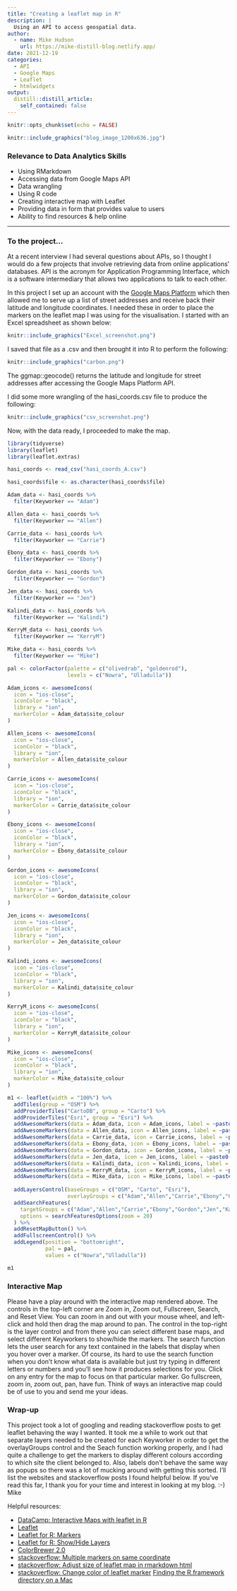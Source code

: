 ```yaml
---
title: "Creating a leaflet map in R"
description: |
  Using an API to access geospatial data.
author:
  - name: Mike Hudson
    url: https://mike-distill-blog.netlify.app/
date: 2021-12-19
categories:
  - API
  - Google Maps
  - Leaflet
  - htmlwidgets
output:
  distill::distill_article:
    self_contained: false
---
```



```r
knitr::opts_chunk$set(echo = FALSE)
```

```r
knitr::include_graphics("blog_image_1200x636.jpg")
```


### Relevance to Data Analytics Skills
* Using RMarkdown
* Accessing data from Google Maps API
* Data wrangling
* Using R code
* Creating interactive map with Leaflet
* Providing data in form that provides value to users
* Ability to find resources & help online

---
### To the project...

At a recent interview I had several questions about APIs, so I thought I would do a few projects that involve retrieving data from online applications' databases. API is the acronym for Application Programming Interface, which is a software intermediary that allows two applications to talk to each other.

In this project I set up an account with the [Google Maps Platform]("https://developers.google.com/maps"){target="_blank"} which then allowed me to serve up a list of street addresses and receive back their latitude and longitude coordinates. I needed these in order to place the markers on the leaflet map I was using for the visualisation. I started with an Excel spreadsheet as shown below:

```r
knitr::include_graphics("Excel_screenshot.png")
```

I saved that file as a .csv and then brought it into R to perform the following:

```r
knitr::include_graphics("carbon.png")
```

The ggmap::geocode() returns the latitude and longitude for street addresses after accessing the Google Maps Platform API.

I did some more wrangling of the hasi_coords.csv file to produce the following:

```r
knitr::include_graphics("csv_screenshot.png")
```

Now, with the data ready, I proceeded to make the map.

```r
library(tidyverse)
library(leaflet)
library(leaflet.extras)

hasi_coords <- read_csv("hasi_coords_A.csv")

hasi_coords$file <- as.character(hasi_coords$file)

Adam_data <- hasi_coords %>% 
  filter(Keyworker == "Adam")

Allen_data <- hasi_coords %>% 
  filter(Keyworker == "Allen")

Carrie_data <- hasi_coords %>% 
  filter(Keyworker == "Carrie")

Ebony_data <- hasi_coords %>% 
  filter(Keyworker == "Ebony")

Gordon_data <- hasi_coords %>% 
  filter(Keyworker == "Gordon")

Jen_data <- hasi_coords %>% 
  filter(Keyworker == "Jen")

Kalindi_data <- hasi_coords %>% 
  filter(Keyworker == "Kalindi")

KerryM_data <- hasi_coords %>% 
  filter(Keyworker == "KerryM")

Mike_data <- hasi_coords %>% 
  filter(Keyworker == "Mike")

pal <- colorFactor(palette = c("olivedrab", "goldenrod"),
                   levels = c("Nowra", "Ulladulla"))

Adam_icons <- awesomeIcons(
  icon = "ios-close",
  iconColor = "black",
  library = "ion",
  markerColor = Adam_data$site_colour
)

Allen_icons <- awesomeIcons(
  icon = "ios-close",
  iconColor = "black",
  library = "ion",
  markerColor = Allen_data$site_colour
)

Carrie_icons <- awesomeIcons(
  icon = "ios-close",
  iconColor = "black",
  library = "ion",
  markerColor = Carrie_data$site_colour
)

Ebony_icons <- awesomeIcons(
  icon = "ios-close",
  iconColor = "black",
  library = "ion",
  markerColor = Ebony_data$site_colour
)

Gordon_icons <- awesomeIcons(
  icon = "ios-close",
  iconColor = "black",
  library = "ion",
  markerColor = Gordon_data$site_colour
)

Jen_icons <- awesomeIcons(
  icon = "ios-close",
  iconColor = "black",
  library = "ion",
  markerColor = Jen_data$site_colour
)

Kalindi_icons <- awesomeIcons(
  icon = "ios-close",
  iconColor = "black",
  library = "ion",
  markerColor = Kalindi_data$site_colour
)

KerryM_icons <- awesomeIcons(
  icon = "ios-close",
  iconColor = "black",
  library = "ion",
  markerColor = KerryM_data$site_colour
)

Mike_icons <- awesomeIcons(
  icon = "ios-close",
  iconColor = "black",
  library = "ion",
  markerColor = Mike_data$site_colour
)

m1 <- leaflet(width = "100%") %>% 
  addTiles(group = "OSM") %>% 
  addProviderTiles("CartoDB", group = "Carto") %>% 
  addProviderTiles("Esri", group = "Esri") %>% 
  addAwesomeMarkers(data = Adam_data, icon = Adam_icons, label = ~paste0(Keyworker," ",file," ",name), group = "Adam") %>%
  addAwesomeMarkers(data = Allen_data, icon = Allen_icons, label = ~paste0(Keyworker," ",file," ",name), group = "Allen") %>%
  addAwesomeMarkers(data = Carrie_data, icon = Carrie_icons, label = ~paste0(Keyworker," ",file," ",name), group = "Carrie") %>%
  addAwesomeMarkers(data = Ebony_data, icon = Ebony_icons, label = ~paste0(Keyworker," ",file," ",name), group = "Ebony") %>%
  addAwesomeMarkers(data = Gordon_data, icon = Gordon_icons, label = ~paste0(Keyworker," ",file," ",name), group = "Gordon") %>%
  addAwesomeMarkers(data = Jen_data, icon = Jen_icons, label = ~paste0(Keyworker," ",file," ",name), group = "Jen") %>%
  addAwesomeMarkers(data = Kalindi_data, icon = Kalindi_icons, label = ~paste0(Keyworker," ",file," ",name), group = "Kalindi") %>%
  addAwesomeMarkers(data = KerryM_data, icon = KerryM_icons, label = ~paste0(Keyworker," ",file," ",name), group = "KerryM") %>%
  addAwesomeMarkers(data = Mike_data, icon = Mike_icons, label = ~paste0(Keyworker," ",file," ",name), group = "Mike") %>%
  
  addLayersControl(baseGroups = c("OSM", "Carto", "Esri"),
                   overlayGroups = c("Adam","Allen","Carrie","Ebony","Gordon","Jen","Kalindi","KerryM","Mike")) %>% 
  addSearchFeatures(
    targetGroups = c("Adam","Allen","Carrie","Ebony","Gordon","Jen","Kalindi","KerryM","Mike"),
    options = searchFeaturesOptions(zoom = 20)
  ) %>%
  addResetMapButton() %>% 
  addFullscreenControl() %>% 
  addLegend(position = "bottomright",
            pal = pal,
            values = c("Nowra","Ulladulla"))

m1
```

### Interactive Map
Please have a play around with the interactive map rendered above. The controls in the top-left corner are Zoom in, Zoom out, Fullscreen, Search, and Reset View. You can zoom in and out with your mouse wheel, and left-click and hold then drag the map around to pan. The control in the top-right is the layer control and from there you can select different base maps, and select different Keyworkers to show/hide the markers. The search function lets the user search for any text contained in the labels that display when you hover over a marker. Of course, its hard to use the search function when you don't know what data is available but just try typing in different letters or numbers and you'll see how it produces selections for you. Click on any entry for the map to focus on that particular marker. Go fullscreen, zoom in, zoom out, pan, have fun. Think of ways an interactive map could be of use to you and send me your ideas.

### Wrap-up
This project took a lot of googling and reading stackoverflow posts to get leaflet behaving the way I wanted. It took me a while to work out that separate layers needed to be created for each Keyworker in order to get the overlayGroups control and the Seach function working properly, and I had quite a challenge to get the markers to display different colours according to which site the client belonged to. Also, labels don't behave the same way as popups so there was a lot of mucking around with getting this sorted. I'll list the websites and stackoverflow posts I found helpful below. If you've read this far, I thank you for your time and interest in looking at my blog. :-) Mike

Helpful resources:<br>

- [DataCamp: Interactive Maps with leaflet in R]("https://app.datacamp.com/learn/courses/interactive-maps-with-leaflet-in-r"){target="_blank"}
- [Leaflet]("https://leafletjs.com/"){target="_blank"}
- [Leaflet for R: Markers]("https://rstudio.github.io/leaflet/markers.html"){target="_blank}
- [Leaflet for R: Show/Hide Layers]("https://rstudio.github.io/leaflet/showhide.html"){target="_blank}
- [ColorBrewer 2.0]("https://colorbrewer2.org/#type=qualitative&scheme=Dark2&n=3"){target="_blank"}
- [stackoverflow: Multiple markers on same coordinate]("https://stackoverflow.com/questions/36469379/multiple-markers-on-same-coordinate"){target="_blank"}
- [stackoverflow: Adjust size of leaflet map in rmarkdown html]("https://stackoverflow.com/questions/35134960/adjust-size-of-leaflet-map-in-rmarkdown-html"){target="_blank"}
- [stackoverflow: Change color of leaflet marker]("https://stackoverflow.com/questions/32940617/change-color-of-leaflet-marker"){target="_blank"}
[Finding the R.framework directory on a Mac]("https://discussions.apple.com/thread/8514945"){target="_blank"}